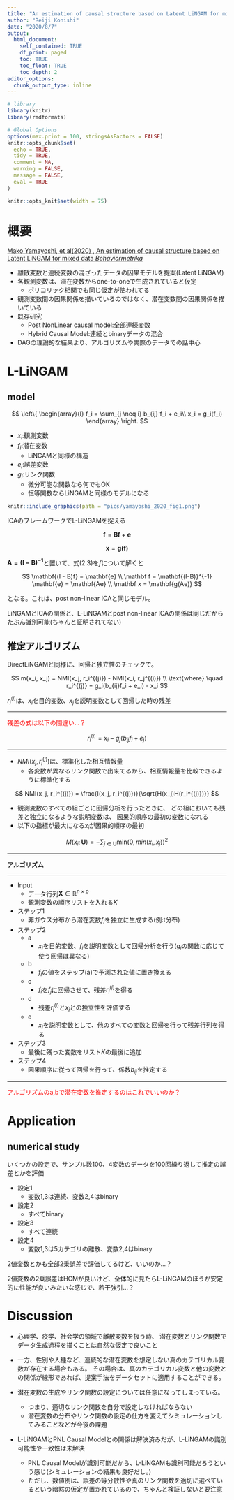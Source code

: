 ```yaml
---
title: "An estimation of causal structure based on Latent LiNGAM for mixed data"
author: "Reiji Konishi"
date: "2020/8/7"
output:
  html_document:
    self_contained: TRUE
    df_print: paged
    toc: TRUE
    toc_float: TRUE
    toc_depth: 2
editor_options:
  chunk_output_type: inline
---
```


```r
# library
library(knitr)
library(rmdformats)

# Global Options
options(max.print = 100, stringsAsFactors = FALSE)
knitr::opts_chunk$set(
  echo = TRUE,
  tidy = TRUE,
  comment = NA,
  warning = FALSE,
  message = FALSE,
  eval = TRUE
)

knitr::opts_knit$set(width = 75)
```

\newcommand{\indep}{\mathop{\,\perp\!\!\!\!\!\perp\,}}
\newcommand{\notindep}{\mathop{\,\perp\!\!\!\!\!/\!\!\!\!\!\perp\,}}
\newcommand{\mat}[1]{\begin{pmatrix} #1 \end{pmatrix}}
\usepackage{color}
\usepackage{amsmath}

# 概要

[Mako Yamayoshi, et al(2020) , An estimation of causal structure based on Latent LiNGAM for mixed data *Behaviormetrika*](https://link.springer.com/article/10.1007%2Fs41237-019-00095-3)

* 離散変数と連続変数の混ざったデータの因果モデルを提案(Latent LiNGAM)
* 各観測変数は、潜在変数からone-to-oneで生成されていると仮定
  * ポリコリック相関でも同じ仮定が使われてる
* 観測変数間の因果関係を描いているのではなく、潜在変数間の因果関係を描いている
* 既存研究
  * Post NonLinear causal model:全部連続変数
  * Hybrid Causal Model:連続とbinaryデータの混合
* DAGの理論的な結果より、アルゴリズムや実際のデータでの話中心


# L-LiNGAM

## model

$$
\left\{
    \begin{array}{l}
      f_i = \sum_{j \neq i} b_{ij} f_i + e_i\\
      x_i = g_i(f_i)
    \end{array}
  \right.
$$

* $x_i$:観測変数
* $f_i$:潜在変数
  * LiNGAMと同様の構造
* $e_i$:誤差変数
* $g_i$:リンク関数
  * 微分可能な関数なら何でもOK
  * 恒等関数ならLiNGAMと同様のモデルになる

```r
knitr::include_graphics(path = "pics/yamayoshi_2020_fig1.png")
```


ICAのフレームワークでL-LiNGAMを捉える

$$
\mathbf f = \mathbf{Bf} + \mathbf {e} \tag{2.3}
$$

$$
\mathbf x = \mathbf {g(f)} \tag{2.4}
$$

$\mathbf{A=(I-B)^{-1}}$と置いて、式(2.3)を$f$について解くと

$$
\mathbf{(I - B)f} = \mathbf{e} \\
\mathbf f = \mathbf{(I-B)}^{-1} \mathbf{e} = \mathbf{Ae} \\
\mathbf x = \mathbf{g(Ae)}
$$

となる。これは、post non-linear ICAと同じモデル。

LiNGAMとICAの関係と、L-LiNGAMとpost non-linear ICAの関係は同じだからたぶん識別可能(ちゃんと証明されてない)


## 推定アルゴリズム

DirectLiNGAMと同様に、回帰と独立性のチェックで。

$$
m(x_i, x_j) = NMI(x_j, r_i^{(j)}) - NMI(x_i, r_j^{(i)}) \\
\text{where} \quad r_i^{(j)} = g_i(b_{ij}f_i + e_i) - x_i
$$

$r_i^{(j)}$は、$x_i$を目的変数、$x_j$を説明変数として回帰した時の残差

---

<font color="Red">残差の式は以下の間違い…？</font>

$$
r_i^{(j)} = x_i - g_j(b_{ij}f_i + e_j)
$$

---

* $NMI(x_j, r_i^{(j)})$は、標準化した相互情報量
  * 各変数が異なるリンク関数で出来てるから、相互情報量を比較できるように標準化する

$$
NMI(x_j, r_i^{(j)}) = \frac{I(x_j, r_i^{(j)})}{\sqrt{H(x_j)H(r_i^{(j)})}}
$$


* 観測変数のすべての組ごとに回帰分析を行ったときに、
  どの組においても残差と独立になるような説明変数は、
  因果的順序の最初の変数になれる
* 以下の指標が最大になる$x_i$が因果的順序の最初

$$
M(x_i; \mathbf U) = - \sum_{j\in \mathbf U} \text{min} (0, min(x_i, x_j))^2
$$


---

**アルゴリズム**

---

* Input
  * データ行列$\mathbf X \in \mathbb R^{n \times p}$
  * 観測変数の順序リストを入れる$K$

* ステップ1
  * 非ガウス分布から潜在変数$f_i$を独立に生成する(例:t分布)

* ステップ2
  * a
    * $x_i$を目的変数、$f_i$を説明変数として回帰分析を行う($g_i$の関数に応じて使う回帰は異なる)
  * b
    * $f_i$の値をステップ(a)で予測された値に置き換える
  * c
    * $f_i$を$f_j$に回帰させて、残差$r_i^{(j)}$を得る
  * d
    * 残差$r_i^{(j)}$と$x_i$との独立性を評価する
  * e
    * $x_i$を説明変数として、他のすべての変数と回帰を行って残差行列を得る
* ステップ3
  * 最後に残った変数をリスト$K$の最後に追加
* ステップ4
  * 因果順序に従って回帰を行って、係数$b_{ij}$を推定する

---

<font color="Red">アルゴリズムのa,bで潜在変数を推定するのはこれでいいのか？</font>


# Application
## numerical study

いくつかの設定で、サンプル数100、4変数のデータを100回繰り返して推定の誤差とかを評価

* 設定1
  * 変数1,3は連続、変数2,4はbinary

* 設定2
  * すべてbinary

* 設定3
  * すべて連続
  
* 設定4
  * 変数1,3は5カテゴリの離散、変数2,4はbinary


2値変数とかも全部2乗誤差で評価してるけど、いいのか…？

2値変数の2乗誤差はHCMが良いけど、全体的に見たらL-LiNGAMのほうが安定的に性能が良いみたいな感じで、若干強引…？

# Discussion

* 心理学、疫学、社会学の領域で離散変数を扱う時、
  潜在変数とリンク関数でデータ生成過程を描くことは自然な仮定で良いこと
  
* 一方、性別や人種など、連続的な潜在変数を想定しない真のカテゴリカル変数が存在する場合もある。
  その場合は、真のカテゴリカル変数と他の変数との関係が線形であれば、提案手法をデータセットに適用することができる。

* 潜在変数の生成やリンク関数の設定については任意になってしまっている。
  * つまり、適切なリンク関数を自分で設定しなければならない
  * 潜在変数の分布やリンク関数の設定の仕方を変えてシミュレーションしてみることなどが今後の課題

* L-LiNGAMとPNL Causal Modelとの関係は解決済みだが、L-LiNGAMの識別可能性や一致性は未解決
  * PNL Causal Modelが識別可能だから、L-LiNGAMも識別可能だろうという感じ(シミュレーションの結果も良好だし。)
  * ただし、数値例は、誤差の等分散性や真のリンク関数を適切に選べているという暗黙の仮定が置かれているので、ちゃんと検証しないと要注意
